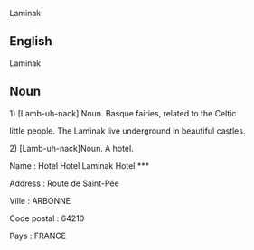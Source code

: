 Laminak

{{rfc}}
==English==

Laminak

==Noun==


1) [Lamb-uh-nack] Noun. Basque fairies, related to the Celtic 

little people. The Laminak live underground in beautiful castles.
 
2) [Lamb-uh-nack]Noun. A hotel.

Name : Hotel Hotel Laminak Hotel ***

Address : Route de Saint-Pée

Ville : ARBONNE

Code postal : 64210

Pays : FRANCE